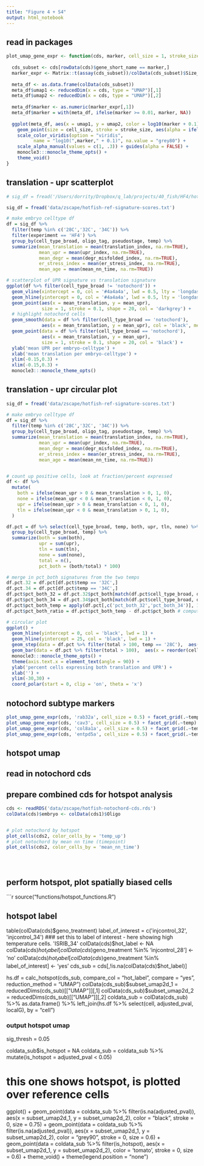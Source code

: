 ```yaml
---
title: "Figure 4 + S4"
output: html_notebook
---
```


## read in packages

```r


plot_umap_gene_expr <- function(cds, marker, cell_size = 1, stroke_size = 0.0){
                           
  cds_subset <- cds[rowData(cds)$gene_short_name == marker,]
  marker_expr <- Matrix::t(assay(cds_subset))/colData(cds_subset)$Size_Factor
  
  meta_df <- as.data.frame(colData(cds_subset))
  meta_df$umap1 <- reducedDim(x = cds, type = "UMAP")[,1]
  meta_df$umap2 <- reducedDim(x = cds, type = "UMAP")[,2]
  
  meta_df$marker <- as.numeric(marker_expr[,1])
  meta_df$marker = with(meta_df, ifelse(marker >= 0.01, marker, NA))
  
  ggplot(meta_df, aes(x = umap1, y = umap2, color = log10(marker + 0.1))) +
    geom_point(size = cell_size, stroke = stroke_size, aes(alpha = ifelse(!is.na(marker), "1", "2"))) + 
    scale_color_viridis(option = "viridis",
          name = "log10(",marker," + 0.1)", na.value = "grey80") +
    scale_alpha_manual(values = c(1, .3)) + guides(alpha = FALSE) +
    monocle3:::monocle_theme_opts() +
    theme_void()
}

```


## translation - upr scatterplot

```r

# sig_df = fread('/Users/dorrity/Dropbox/q_lab/projects/40_fish/HF4/hotfish-github/data/for-zscape/hotfish-ref-signature-scores.txt')

sig_df = fread('data/zscape/hotfish-ref-signature-scores.txt')

# make embryo celltype df
df = sig_df %>% 
  filter(temp %in% c('28C','32C', '34C')) %>% 
  filter(experiment == 'HF4') %>% 
  group_by(cell_type_broad, oligo_tag, pseudostage, temp) %>% 
  summarize(mean_translation = mean(translation_index, na.rm=TRUE),
            mean_upr = mean(upr_index, na.rm=TRUE),
            mean_degr = mean(degr_misfolded_index, na.rm=TRUE),
            er_stress_index = mean(er_stress_index, na.rm=TRUE),
            mean_age = mean(mean_nn_time, na.rm=TRUE))

# scatterplot of UPR signature vs translation signature
ggplot(df %>% filter(cell_type_broad != 'notochord')) +
  geom_vline(xintercept = 0, col = '#4a4a4a', lwd = 0.5, lty = 'longdash') +
  geom_hline(yintercept = 0, col = '#4a4a4a', lwd = 0.5, lty = 'longdash') +
  geom_point(aes(x = mean_translation, y = mean_upr),
             size = 1, stroke = 0.1, shape = 20, col = 'darkgrey') +
  # highlight notochord cells
  geom_smooth(data = df %>% filter(cell_type_broad == 'notochord'),
             aes(x = mean_translation, y = mean_upr), col = 'black', method = 'lm', lwd = 0.5, se = FALSE) +
  geom_point(data = df %>% filter(cell_type_broad == 'notochord'),
             aes(x = mean_translation, y = mean_upr),
             size = 1, stroke = 0.1, shape = 20, col = 'black') +
  ylab('mean UPR per embryo-celltype') +
  xlab('mean translation per embryo-celltype') +
  ylim(-0.15,0.3) +
  xlim(-0.15,0.3) + 
  monocle3:::monocle_theme_opts()


```

## translation - upr circular plot


```r


sig_df = fread('data/zscape/hotfish-ref-signature-scores.txt')

# make embryo celltype df
df = sig_df %>% 
  filter(temp %in% c('28C','32C', '34C')) %>% 
  group_by(cell_type_broad, oligo_tag, pseudostage, temp) %>% 
  summarize(mean_translation = mean(translation_index, na.rm=TRUE),
            mean_upr = mean(upr_index, na.rm=TRUE),
            mean_degr = mean(degr_misfolded_index, na.rm=TRUE),
            er_stress_index = mean(er_stress_index, na.rm=TRUE),
            mean_age = mean(mean_nn_time, na.rm=TRUE))


# count up positive cells, look at fraction/percent expressed
df <- df %>%
  mutate(
    both = ifelse(mean_upr > 0 & mean_translation > 0, 1, 0),
    none = ifelse(mean_upr < 0 & mean_translation < 0, 1, 0),
    upr = ifelse(mean_upr > 0 & mean_translation < 0, 1, 0),
    tln = ifelse(mean_upr < 0 & mean_translation > 0, 1, 0),
  )

df.pct = df %>% select(cell_type_broad, temp, both, upr, tln, none) %>%
  group_by(cell_type_broad, temp) %>% 
  summarize(both = sum(both),
            upr = sum(upr),
            tln = sum(tln),
            none = sum(none),
            total = n(),
            pct_both = (both/total) * 100)

# merge in pct_both signatures from the two temps
df.pct.32 = df.pct[df.pct$temp == '32C',]
df.pct.34 = df.pct[df.pct$temp == '34C',]
df.pct$pct_both_32 = df.pct.32$pct_both[match(df.pct$cell_type_broad, df.pct.32$cell_type_broad)]
df.pct$pct_both_34 = df.pct.34$pct_both[match(df.pct$cell_type_broad, df.pct.34$cell_type_broad)]
df.pct$pct_both_temp = apply(df.pct[,c('pct_both_32','pct_both_34')], 1, mean) # mean pct_both over temperatures
df.pct$pct_both_ratio = df.pct$pct_both_temp - df.pct$pct_both # compute percent increase in fraction expressed

# circular plot
ggplot() +
  geom_hline(yintercept = 0, col = 'black', lwd = 1) +
  geom_hline(yintercept = 25, col = 'black', lwd = 1) +
  geom_step(data = df.pct %>% filter(total > 100, temp == '28C'),  aes(x = reorder(cell_type_broad, pct_both), y = pct_both, group = 1), col = 'darkgrey') +
  geom_bar(data = df.pct %>% filter(total > 100),  aes(x = reorder(cell_type_broad, pct_both), y = (pct_both_ratio)), stat = 'identity', fill = 'orange2') +
  monocle3:::monocle_theme_opts() +
  theme(axis.text.x = element_text(angle = 90)) +
  ylab('percent cells expressing both translation and UPR') +
  xlab('') +
  ylim(-30,30) + 
  coord_polar(start = 0, clip = 'on', theta = 'x')


```


## notochord subtype markers

```r

plot_umap_gene_expr(cds, 'rab32a', cell_size = 0.5) + facet_grid(.~temp)
plot_umap_gene_expr(cds, 'cav3', cell_size = 0.5) + facet_grid(.~temp)
plot_umap_gene_expr(cds, 'col8a1a', cell_size = 0.5) + facet_grid(.~temp)
plot_umap_gene_expr(cds, 'entpd5a', cell_size = 0.5) + facet_grid(.~temp)


```

## hotspot umap

## read in notochord cds


## prepare combined cds for hotspot analysis

```r

cds <- readRDS('data/zscape/hotfish-notochord-cds.rds')
colData(cds)$embryo <- colData(cds1)$Oligo


# plot notochord by hotspot
plot_cells(cds2, color_cells_by = 'temp_up')
# plot notochord by mean nn time (timepoint)
plot_cells(cds2, color_cells_by = 'mean_nn_time')





```



## perform hotspot, plot spatially biased cells

```r

source("functions/hotspot_functions.R")

## hotspot label
table(colData(cds)$geno_treatment)
label_of_interest = c('injcontrol_32', 'injcontrol_34') ### set this to label of interest - here showing high temperature cells. 'ISRIB_34' 
colData(cds)$hot_label <- NA
colData(cds)$hot_label[colData(cds)$geno_treatment %in% 'injcontrol_28']  <- 'no'
colData(cds)$hot_label[colData(cds)$geno_treatment %in% label_of_interest] <- 'yes'
cds_sub = cds[,!is.na(colData(cds)$hot_label)]

hs.df = calc_hotspot(cds_sub,
                         compare_col = "hot_label", compare = "yes", 
                         reduction_method = "UMAP")
colData(cds_sub)$subset_umap2d_1 = reducedDims(cds_sub)[["UMAP"]][,1]
colData(cds_sub)$subset_umap2d_2 = reducedDims(cds_sub)[["UMAP"]][,2]
coldata_sub = colData(cds_sub) %>%
  as.data.frame() %>% 
  left_join(hs.df %>% select(cell, adjusted_pval, localG), 
            by = "cell") 

### output hotspot umap
sig_thresh = 0.05

coldata_sub$is_hotspot = NA 
coldata_sub = coldata_sub %>% 
  mutate(is_hotspot = adjusted_pval < 0.05)

# this one shows hotspot, is plotted over reference cells
ggplot() +
  geom_point(data = coldata_sub %>% filter(is.na(adjusted_pval)),
             aes(x = subset_umap2d_1,
                 y = subset_umap2d_2),
             color = "black",
             stroke = 0,
             size = 0.75) +
  geom_point(data = coldata_sub %>% filter(is.na(adjusted_pval)),
             aes(x = subset_umap2d_1,
                 y = subset_umap2d_2),
             color = "grey90",
             stroke = 0,
             size = 0.6) +
  geom_point(data = coldata_sub %>% filter(is_hotspot),
             aes(x = subset_umap2d_1,
                 y = subset_umap2d_2),
             color = 'tomato',
             stroke = 0,
             size = 0.6) +
  theme_void() +
  theme(legend.position = "none") 


